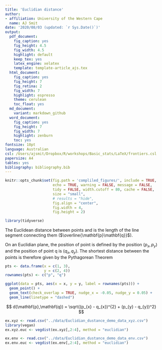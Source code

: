 ```yaml
---
title: 'Euclidian distance'
author:
- affiliation: University of the Western Cape
  name: AJ Smit
date: '2020/08/03 (updated: `r Sys.Date()`)'
output:
  pdf_document:
    fig_caption: yes
    fig_height: 4.5
    fig_width: 4.5
    highlight: default
    keep_tex: yes
    latex_engine: xelatex
    template: template-article_ajs.tex
  html_document:
    fig_caption: yes
    fig_height: 7
    fig_retina: 2
    fig_width: 7
    highlight: espresso
    theme: cerulean
    toc_float: yes
  md_document:
    variant: markdown_github
  word_document:
    fig_caption: yes
    fig_height: 7
    fig_width: 7
    highlight: zenburn
    toc: yes
fontsize: 10pt
language: Australian
csl: /Users/ajsmit/Dropbox/R/workshops/Basic_stats/LaTeX/frontiers.csl
papersize: A4
tables: yes
bibliography: bibliography.bib
---
```


```r
knitr::opts_chunk$set(fig.path = 'compliled_figures/', include = TRUE, 
                      echo = TRUE, warning = FALSE, message = FALSE, 
                      tidy = FALSE, width.cutoff = 80, cache = FALSE, 
                      size = "small",
                      # results = "hide",
                      fig.align = "center",
                      fig.width = 4,
                      fig.height = 2)
```


```r
library(tidyverse)
```

\section{Definition}

The Euclidean distance between points \textbf{p} and \textbf{q} is the length of the line segment connecting them ($\overline{\mathbf{p}\mathbf{q}}$).

On an Euclidian plane, the position of point \textbf{p} is defined by the position $(p_{x},p_{y})$ and the position of point q is $(q_{x},q_{y})$. The shortest distance between the points is therefore given by the Pythagorean Theorem

```r
pts <- data.frame(x = c(1, 3),
                  y = c(2, 4))
rownames(pts) <- c("p", "q")

ggplot(data = pts, aes(x = x, y = y, label = rownames(pts))) +
  geom_point() +
  geom_text(check_overlap = TRUE, nudge_x = -0.05, nudge_y = 0.05) +
  geom_line(linetype = "dashed")
```


$$ d(\mathbf{p},\mathbf{q}) = \sqrt{(p_{x} - q_{x})^{2} + (p_{y} - q_{y})^2} $$ 

```r
ex.xyz <- read.csv("../data/Euclidian_dustance_demo_data_xyz.csv")
library(vegan)
ex.xyz.euc <- vegdist(ex.xyz[,2:4], method = "euclidian")
```

```r
ex.env <- read.csv("../data/Euclidian_dustance_demo_data_env.csv")
ex.env.euc <- vegdist(ex.env[,2:4], method = "euclidian")

```

